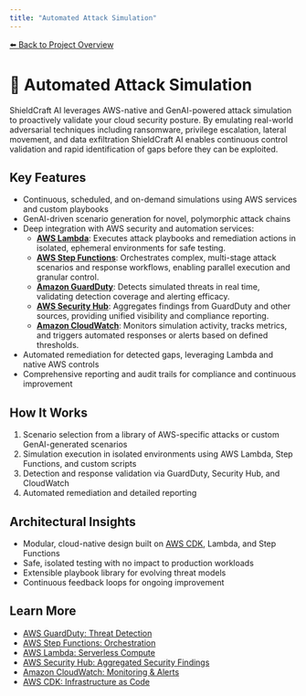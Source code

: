 ```yaml
---
title: "Automated Attack Simulation"
---
```


[⬅️ Back to Project Overview](/)
# 🧪 Automated Attack Simulation

ShieldCraft AI leverages AWS-native and GenAI-powered attack simulation to proactively validate your cloud security posture. By emulating real-world adversarial techniques including ransomware, privilege escalation, lateral movement, and data exfiltration ShieldCraft AI enables continuous control validation and rapid identification of gaps before they can be exploited.

## Key Features
- Continuous, scheduled, and on-demand simulations using AWS services and custom playbooks
- GenAI-driven scenario generation for novel, polymorphic attack chains
- Deep integration with AWS security and automation services:
  - [**AWS Lambda**](https://docs.aws.amazon.com/lambda/latest/dg/welcome.html): Executes attack playbooks and remediation actions in isolated, ephemeral environments for safe testing.
  - [**AWS Step Functions**](https://docs.aws.amazon.com/step-functions/latest/dg/welcome.html): Orchestrates complex, multi-stage attack scenarios and response workflows, enabling parallel execution and granular control.
  - [**Amazon GuardDuty**](https://docs.aws.amazon.com/guardduty/latest/ug/what-is-guardduty.html): Detects simulated threats in real time, validating detection coverage and alerting efficacy.
  - [**AWS Security Hub**](https://docs.aws.amazon.com/securityhub/latest/userguide/what-is-securityhub.html): Aggregates findings from GuardDuty and other sources, providing unified visibility and compliance reporting.
  - [**Amazon CloudWatch**](https://docs.aws.amazon.com/cloudwatch/): Monitors simulation activity, tracks metrics, and triggers automated responses or alerts based on defined thresholds.
- Automated remediation for detected gaps, leveraging Lambda and native AWS controls
- Comprehensive reporting and audit trails for compliance and continuous improvement

## How It Works
1. Scenario selection from a library of AWS-specific attacks or custom GenAI-generated scenarios
2. Simulation execution in isolated environments using AWS Lambda, Step Functions, and custom scripts
3. Detection and response validation via GuardDuty, Security Hub, and CloudWatch
4. Automated remediation and detailed reporting

## Architectural Insights
- Modular, cloud-native design built on [AWS CDK](https://docs.aws.amazon.com/cdk/latest/guide/home.html), Lambda, and Step Functions
- Safe, isolated testing with no impact to production workloads
- Extensible playbook library for evolving threat models
- Continuous feedback loops for ongoing improvement

## Learn More
- [AWS GuardDuty: Threat Detection](https://docs.aws.amazon.com/guardduty/latest/ug/what-is-guardduty.html)
- [AWS Step Functions: Orchestration](https://docs.aws.amazon.com/step-functions/latest/dg/welcome.html)
- [AWS Lambda: Serverless Compute](https://docs.aws.amazon.com/lambda/latest/dg/welcome.html)
- [AWS Security Hub: Aggregated Security Findings](https://docs.aws.amazon.com/securityhub/latest/userguide/what-is-securityhub.html)
- [Amazon CloudWatch: Monitoring & Alerts](https://docs.aws.amazon.com/cloudwatch/)
- [AWS CDK: Infrastructure as Code](https://docs.aws.amazon.com/cdk/latest/guide/home.html)
